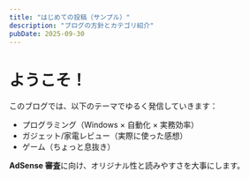 ```yaml
---
title: "はじめての投稿（サンプル）"
description: "ブログの方針とカテゴリ紹介"
pubDate: 2025-09-30
---
```



# ようこそ！
このブログでは、以下のテーマでゆるく発信していきます：


- プログラミング（Windows × 自動化 × 実務効率）
- ガジェット/家電レビュー（実際に使った感想）
- ゲーム（ちょっと息抜き）


**AdSense 審査**に向け、オリジナル性と読みやすさを大事にします。